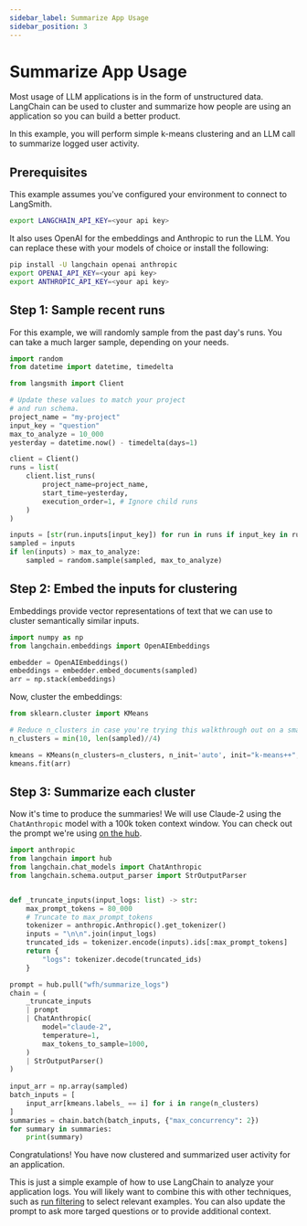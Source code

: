 ```yaml
---
sidebar_label: Summarize App Usage
sidebar_position: 3
---
```


# Summarize App Usage

Most usage of LLM applications is in the form of unstructured data. LangChain can be used to
cluster and summarize how people are using an application so you can build a better product.

In this example, you will perform simple k-means clustering and an LLM call to summarize logged user activity.

## Prerequisites 

This example assumes you've configured your environment to connect to LangSmith.

```bash
export LANGCHAIN_API_KEY=<your api key>
```

It also uses OpenAI for the embeddings and Anthropic to run the LLM. You can replace these with your models of choice or
install the following:

```bash
pip install -U langchain openai anthropic
export OPENAI_API_KEY=<your api key>
export ANTHROPIC_API_KEY=<your api key>
```

## Step 1: Sample recent runs

For this example, we will randomly sample from the past day's runs. You can take a much larger sample,
depending on your needs.

```python
import random
from datetime import datetime, timedelta

from langsmith import Client

# Update these values to match your project
# and run schema.
project_name = "my-project"
input_key = "question"
max_to_analyze = 10_000
yesterday = datetime.now() - timedelta(days=1)

client = Client()
runs = list(
    client.list_runs(
        project_name=project_name,
        start_time=yesterday,
        execution_order=1, # Ignore child runs
    )
)

inputs = [str(run.inputs[input_key]) for run in runs if input_key in run.inputs]
sampled = inputs
if len(inputs) > max_to_analyze:
    sampled = random.sample(sampled, max_to_analyze)
```

## Step 2: Embed the inputs for clustering

Embeddings provide vector representations of text that we can use to cluster semantically similar inputs.

```python
import numpy as np
from langchain.embeddings import OpenAIEmbeddings

embedder = OpenAIEmbeddings()
embeddings = embedder.embed_documents(sampled)
arr = np.stack(embeddings)
```

Now, cluster the embeddings:

```python
from sklearn.cluster import KMeans

# Reduce n_clusters in case you're trying this walkthrough out on a small project
n_clusters = min(10, len(sampled)//4)

kmeans = KMeans(n_clusters=n_clusters, n_init='auto', init="k-means++", random_state=42)
kmeans.fit(arr)
```

## Step 3: Summarize each cluster

Now it's time to produce the summaries! We will use Claude-2 using the `ChatAnthropic` model with a 100k token context window.
You can check out the prompt we're using [on the hub](https://smith.langchain.com/hub/wfh/summarize_logs).

```python
import anthropic
from langchain import hub
from langchain.chat_models import ChatAnthropic
from langchain.schema.output_parser import StrOutputParser


def _truncate_inputs(input_logs: list) -> str:
    max_prompt_tokens = 80_000
    # Truncate to max_prompt_tokens
    tokenizer = anthropic.Anthropic().get_tokenizer()
    inputs = "\n\n".join(input_logs)
    truncated_ids = tokenizer.encode(inputs).ids[:max_prompt_tokens]
    return {
        "logs": tokenizer.decode(truncated_ids)
    }

prompt = hub.pull("wfh/summarize_logs")
chain = (
    _truncate_inputs
    | prompt
    | ChatAnthropic(
        model="claude-2", 
        temperature=1,
        max_tokens_to_sample=1000,
    )
    | StrOutputParser()
)
    
input_arr = np.array(sampled)
batch_inputs = [
    input_arr[kmeans.labels_ == i] for i in range(n_clusters)
]
summaries = chain.batch(batch_inputs, {"max_concurrency": 2})
for summary in summaries:
    print(summary)
```

Congratulations! You have now clustered and summarized user activity for an application.

This is just a simple example of how to use LangChain to analyze your application logs. You will likely 
want to combine this with other techniques, such as [run filtering](./export-runs/local) to select relevant
examples. You can also update the prompt to ask more targed questions or to provide additional context.
